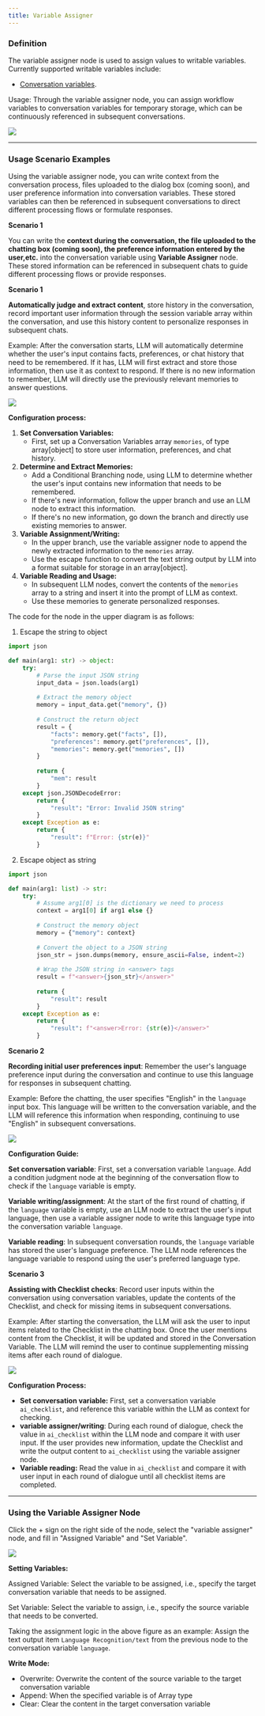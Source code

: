 ```yaml
---
title: Variable Assigner
---
```


### Definition

The variable assigner node is used to assign values to writable variables. Currently supported writable variables include:

* [Conversation variables](/en-us/user-guide/build-app/flow-app/concepts#variables).

Usage: Through the variable assigner node, you can assign workflow variables to conversation variables for temporary storage, which can be continuously referenced in subsequent conversations.

![](/images/assets/variable-assigner.png)

***

### Usage Scenario Examples

Using the variable assigner node, you can write context from the conversation process, files uploaded to the dialog box (coming soon), and user preference information into conversation variables. These stored variables can then be referenced in subsequent conversations to direct different processing flows or formulate responses.

**Scenario 1**

You can write the **context during the conversation, the file uploaded to the chatting box (coming soon), the preference information entered by the user,etc.** into the conversation variable using **Variable Assigner** node. These stored information can be referenced in subsequent chats to guide different processing flows or provide responses.

**Scenario 1**

**Automatically judge and extract content**, store history in the conversation, record important user information through the session variable array within the conversation, and use this history content to personalize responses in subsequent chats.

Example: After the conversation starts, LLM will automatically determine whether the user's input contains facts, preferences, or chat history that need to be remembered. If it has, LLM will first extract and store those information, then use it as context to respond. If there is no new information to remember, LLM will directly use the previously relevant memories to answer questions.

![](/images/assets/conversation-variables-scenario-1.png)

**Configuration process:**

1. **Set Conversation Variables:**
   * First, set up a Conversation Variables array `memories`, of type array\[object] to store user information, preferences, and chat history.
2. **Determine and Extract Memories:**
   * Add a Conditional Branching node, using LLM to determine whether the user's input contains new information that needs to be remembered.
   * If there's new information, follow the upper branch and use an LLM node to extract this information.
   * If there's no new information, go down the branch and directly use existing memories to answer.
3. **Variable Assignment/Writing:**
   * In the upper branch, use the variable assigner node to append the newly extracted information to the `memories` array.
   * Use the escape function to convert the text string output by LLM into a format suitable for storage in an array\[object].
4. **Variable Reading and Usage:**
   * In subsequent LLM nodes, convert the contents of the `memories` array to a string and insert it into the prompt of LLM as context.
   * Use these memories to generate personalized responses.

The code for the node in the upper diagram is as follows:

1. Escape the string to object

```python
import json

def main(arg1: str) -> object:
    try:
        # Parse the input JSON string
        input_data = json.loads(arg1)
        
        # Extract the memory object
        memory = input_data.get("memory", {})
        
        # Construct the return object
        result = {
            "facts": memory.get("facts", []),
            "preferences": memory.get("preferences", []),
            "memories": memory.get("memories", [])
        }
        
        return {
            "mem": result
        }
    except json.JSONDecodeError:
        return {
            "result": "Error: Invalid JSON string"
        }
    except Exception as e:
        return {
            "result": f"Error: {str(e)}"
        }
```

2. Escape object as string

```python
import json

def main(arg1: list) -> str:
    try:
        # Assume arg1[0] is the dictionary we need to process
        context = arg1[0] if arg1 else {}
        
        # Construct the memory object
        memory = {"memory": context}
        
        # Convert the object to a JSON string
        json_str = json.dumps(memory, ensure_ascii=False, indent=2)
        
        # Wrap the JSON string in <answer> tags
        result = f"<answer>{json_str}</answer>"
        
        return {
            "result": result
        }
    except Exception as e:
        return {
            "result": f"<answer>Error: {str(e)}</answer>"
        }
```

**Scenario 2**

**Recording initial user preferences input**: Remember the user's language preference input during the conversation and continue to use this language for responses in subsequent chatting.

Example: Before the chatting, the user specifies "English" in the `language` input box. This language will be written to the conversation variable, and the LLM will reference this information when responding, continuing to use "English" in subsequent conversations.

![](/images/assets/conversation-var-scenario-1.png)

**Configuration Guide:**

**Set conversation variable**: First, set a conversation variable `language`. Add a condition judgment node at the beginning of the conversation flow to check if the `language` variable is empty.

**Variable writing/assignment**: At the start of the first round of chatting, if the `language` variable is empty, use an LLM node to extract the user's input language, then use a variable assigner node to write this language type into the conversation variable `language`.

**Variable reading**: In subsequent conversation rounds, the `language` variable has stored the user's language preference. The LLM node references the language variable to respond using the user's preferred language type.

**Scenario 3**

**Assisting with Checklist checks**: Record user inputs within the conversation using conversation variables, update the contents of the Checklist, and check for missing items in subsequent conversations.

Example: After starting the conversation, the LLM will ask the user to input items related to the Checklist in the chatting box. Once the user mentions content from the Checklist, it will be updated and stored in the Conversation Variable. The LLM will remind the user to continue supplementing missing items after each round of dialogue.

![](/images/assets/conversation-var-scenario-2-1.png)

**Configuration Process:**

* **Set conversation variable:** First, set a conversation variable `ai_checklist`, and reference this variable within the LLM as context for checking.
* **variable assigner/writing**: During each round of dialogue, check the value in `ai_checklist` within the LLM node and compare it with user input. If the user provides new information, update the Checklist and write the output content to `ai_checklist` using the variable assigner node.
* **Variable reading:** Read the value in `ai_checklist` and compare it with user input in each round of dialogue until all checklist items are completed.

***

### Using the Variable Assigner Node

Click the + sign on the right side of the node, select the "variable assigner" node, and fill in "Assigned Variable" and "Set Variable".

![](/images/assets/language-variable-assigner.png)

**Setting Variables:**

Assigned Variable: Select the variable to be assigned, i.e., specify the target conversation variable that needs to be assigned.

Set Variable: Select the variable to assign, i.e., specify the source variable that needs to be converted.

Taking the assignment logic in the above figure as an example: Assign the text output item `Language Recognition/text` from the previous node to the conversation variable `language`.

**Write Mode:**

* Overwrite: Overwrite the content of the source variable to the target conversation variable
* Append: When the specified variable is of Array type
* Clear: Clear the content in the target conversation variable
